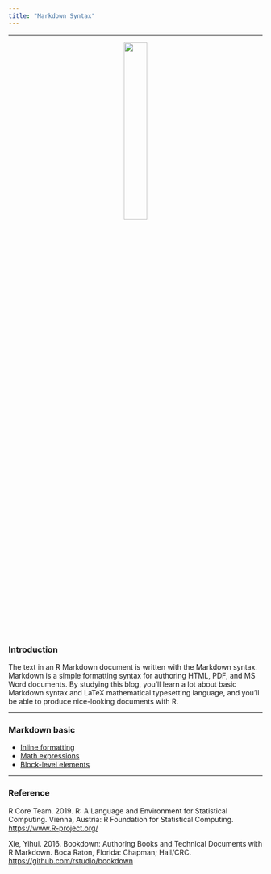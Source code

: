 ```yaml
---
title: "Markdown Syntax"
---
```


**************

<center>![](images/syntaxicon.png){width=30%}</center>


### Introduction

The text in an R Markdown document is written with the Markdown syntax. Markdown is a simple formatting syntax for authoring HTML, PDF, and MS Word documents. By studying this blog, you’ll learn a lot about basic Markdown syntax and LaTeX mathematical typesetting language, and you’ll be able to produce nice-looking documents with R.

***
### Markdown basic

- [Inline formatting](Inline-formatting.html)
- [Math expressions](Math-expressions.html)
- [Block-level elements](Formatting-constructs.html)

***
### Reference

R Core Team. 2019. R: A Language and Environment for Statistical Computing. Vienna, Austria: R Foundation for Statistical Computing. <https://www.R-project.org/>

Xie, Yihui. 2016. Bookdown: Authoring Books and Technical Documents with R Markdown. Boca Raton, Florida: Chapman; Hall/CRC. <https://github.com/rstudio/bookdown>